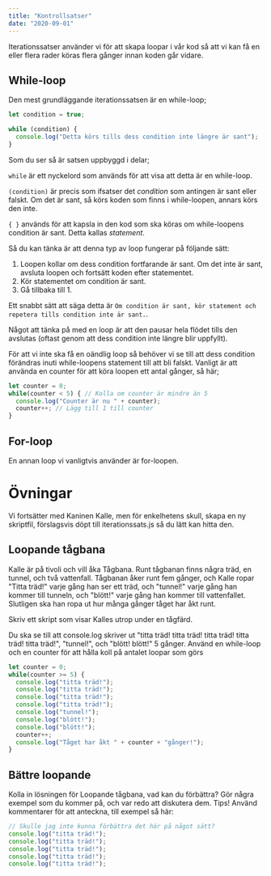 ```yaml
---
title: "Kontrollsatser"
date: "2020-09-01"
---
```


Iterationssatser använder vi för att skapa loopar i vår kod så att vi kan få en eller flera rader köras flera gånger innan koden går vidare.

## While-loop

Den mest grundläggande iterationssatsen är en while-loop;

```javascript
let condition = true;

while (condition) {
  console.log("Detta körs tills dess condition inte längre är sant");
}
```

Som du ser så är satsen uppbyggd i delar;

`while` är ett nyckelord som används för att visa att detta är en while-loop.

`(condition)` är precis som ifsatser det *condition* som antingen är sant eller falskt. Om det är sant, så körs koden som finns i while-loopen, annars körs den inte.

`{ }` används för att kapsla in den kod som ska köras om while-loopens condition är sant. Detta kallas *statement*.

Så du kan tänka är att denna typ av loop fungerar på följande sätt:
1. Loopen kollar om dess condition fortfarande är sant. Om det inte är sant, avsluta loopen och fortsätt koden efter statementet.
2. Kör statementet om condition är sant.
3. Gå tillbaka till 1.

Ett snabbt sätt att säga detta är `Om condition är sant, kör statement och repetera tills condition inte är sant.`.

Något att tänka på med en loop är att den pausar hela flödet tills den avslutas (oftast genom att dess condition inte längre blir uppfyllt).

För att vi inte ska få en oändlig loop så behöver vi se till att dess condition förändras inuti while-loopens statement till att bli falskt. Vanligt är att använda en counter för att köra loopen ett antal gånger, så här;

```javascript
let counter = 0;
while(counter < 5) { // Kolla om counter är mindre än 5
  console.log("Counter är nu " + counter);
  counter++; // Lägg till 1 till counter
}
```

## For-loop

En annan loop vi vanligtvis använder är for-loopen.


# Övningar
Vi fortsätter med Kaninen Kalle, men för enkelhetens skull, skapa en ny skriptfil, förslagsvis döpt till iterationssats.js så du lätt kan hitta den.

## Loopande tågbana
Kalle är på tivoli och vill åka Tågbana. Runt tågbanan finns några träd, en tunnel, och två vattenfall. Tågbanan åker runt fem gånger, och Kalle ropar "Titta träd!" varje gång han ser ett träd, och "tunnel!" varje gång han kommer till tunneln, och "blött!" varje gång han kommer till vattenfallet. Slutligen ska han ropa ut hur många gånger tåget har åkt runt.

Skriv ett skript som visar Kalles utrop under en tågfärd.

<PracticeContainer title="ledtråd 1">
Du ska se till att console.log skriver ut "titta träd! titta träd! titta träd! titta träd! titta träd!", "tunnel!", och "blött! blött!" 5 gånger.
</PracticeContainer>
<PracticeContainer title="ledtråd 2">
Använd en while-loop och en counter för att hålla koll på antalet loopar som görs
</PracticeContainer>

<PracticeContainer title="ledtråd 2">

```javascript
let counter = 0;
while(counter >= 5) {
  console.log("titta träd!");
  console.log("titta träd!");
  console.log("titta träd!");
  console.log("titta träd!");
  console.log("tunnel!");
  console.log("blött!");
  console.log("blött!");
  counter++;
  console.log("Tåget har åkt " + counter + "gånger!");
}
```

</PracticeContainer>

## Bättre loopande
Kolla in lösningen för Loopande tågbana, vad kan du förbättra? Gör några exempel som du kommer på, och var redo att diskutera dem. Tips! Använd kommentarer för att anteckna, till exempel så här:

```javascript
// Skulle jag inte kunna förbättra det här på något sätt?
console.log("titta träd!");
console.log("titta träd!");
console.log("titta träd!");
console.log("titta träd!");
console.log("titta träd!");
```

## 
